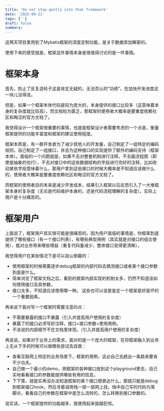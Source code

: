 ```yaml
---
title: 'Do not step gently into that framework'
date: '2025-09-21'
tags: ['']
draft: false
summary:
---
```



这两天项目里用到了Mybatis框架的深度定制功能，是关于数据库加解密的。

使用下来的感受就是，框架这件事情本身是很值得讨论的是一件事情。

# 框架本身

首先，防止了反复造轮子这是肯定无疑的，无法否认的“功绩”。在加快开发进度这一块儿没得说。

但是，如果一个框架本体代码是较为庞大的，本身提供的接口比较多（这意味着本身的复杂度就比较高），而文档较为匮乏，那框架的使用者大概率是要重度依赖社区和晦涩的官方文档了。

我觉得设计一个框架很重要的事情，也就是框架设计者需要考虑的一个点是，衡量框架提供的功能丰富度和框架的建议使用程度。

框架本质是，有一群开发者为了减少其他人的开发量，自己制定了一组特定的编码规则，自己制定了一组接口，并且为这种接口的实现提供了额外的编码支持（框架本体）。面临的一个问题就是，如果不去对整套机制进行注释，不去画流程图（即使是抽象的也行），不去对接口中的这些数据结构的字段进行完好的注释，比如改动某些字段意味着什么，那用户拿到这些接口的时候大概率是不知道应该做什么的，使用者大概率是要重度依赖社区和晦涩的官方文档了。

而框架的使用者目的本来是减少开发成本，结果引入框架以后反而引入了一大堆框架本身的复杂度（无论是代码维护本身的，还是代码流程理解的复杂度）。实际上用户是十分痛苦的。

# 框架用户

上面说了，框架用户其实很可能是很痛苦的。因为用户面临的事情是，你框架到底提供了哪些接口（有一个接口列表），有哪些典型用例（其实就是对接口的组合使用），能对业务带来哪些增益（重复代码量减少，整体接口变得更清晰）。

我觉得用户在某些情况下是可以自认倒霉的：
* 使用框架的时候需要逐步debug框架的内部代码去猜测接口或者某个接口参数到底是什么。
* 简单浏览了框架文档之后，看到的框架内部实现的机制太多，仍然不知道该如何使用接口及其参数。
* 接口太多，不知道应该使用哪一种。
这些也可以说是鉴定一个框架是好是坏的一个重要因素。

再来说下我对写一个框架时需要注意的点：
* 不需要暴露的接口不暴露（引入并提高用户使用的复杂度）
* 暴露了的接口必须写好注释，接口+接口参数+使用用例。
* 不该说的内部细节不在文档里体现。（引入并提高用户使用的复杂度）

再说说，如果对于业务上的需求，面对的是一个庞大的框架，在将框架融入到业务上无从下手的时候可以做哪些尝试去自救：
* 查看互联网上特定的业务场景下，框架的用例，这必自己去趟出一条路来要省不少功夫。
* 自己做一个最小的demo，把框架的各种接口放到这个playground里去，自己实地看看接口的参数能提供哪些有用的信息。
* 下下策，就是实再没办法知道框架的某个接口想表达什么，那就只能是debug到框架接口hook，然后寻着调用栈一层一层网上找，栈中自己写的代码为落脚点，看看自己的参数在框架中是怎么流转的，怎么转换到接口参数的。

说实话，一个框架提供的功能越多，我使用起来就越犯怵。
